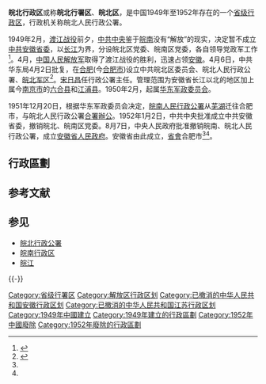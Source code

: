 {{Refimprove|time=2021-08-10}}
{{Infobox Former Subdivision
|native_name = 
|conventional_long_name = 皖北行署区
|common_name=皖北
|subdivision = [[行政区_(中华人民共和国)|行署区]]
|nation = {{PRC}}
|year_start = 1949年
|event_start = 
|date_start = 
|year_end = 1952年
|event_end = 
|date_end = 
|p1 = 安徽省 (中华民国)
|flag_p1 = Flag_of_the_Republic_of_China.svg
|s1 = 安徽省
|flag_s1 = Flag of the People's Republic of China.svg
|image_flag = 
|image_coat = 
|image_map = 
|image_map_caption = 
|capital = [[合肥市|合肥市]]
|common_languages       =
|stat_year1             = 
|stat_area1             = 
|stat_pop1              = 
}}
'''皖北行政区'''或称'''皖北行署区'''、'''皖北区'''，是中国1949年至1952年存在的一个[[行政区_(中华人民共和国)|省级行政区]]，行政机关称皖北人民行政公署。

1949年2月，[[渡江战役|渡江战役]]前夕，[[中共中央|中共中央]]鉴于[[皖南|皖南]]没有“解放”的现实，决定暂不成立[[中国共产党安徽省委员会|中共安徽省委]]，以[[长江|长江]]为界，分设皖北区党委、皖南区党委，各自领导党政军工作<ref name="a1">{{Cite web |url=http://www.hefei.gov.cn/ssxw/ztzl/zt/fdbnlqhxzc/hyhfbnjd/106721673.html |title=从皖北、皖南区党委到中共安徽省委 |accessdate=2018-08-10 |author=程堂义、卫晓敏 |date=2021-07-28 |work= |publisher=合肥市人民政府网站，来源：合肥晚报 |language=Zh-hans }}</ref>。4月，[[中国人民解放军|中国人民解放军]]取得了渡江战役的胜利，迅速占领[[安徽省_(中華民國)|安徽]]。4月6日，中共华东局4月2日批复，在[[合肥|合肥]](今[[合肥市|合肥市]])设立中共皖北区委员会、皖北人民行政公署、[[皖北军区|皖北军区]]<ref name="a2">{{Cite web |url=http://www.hefei.gov.cn/ssxw/ztzl/zt/fdbnlqhxzc/hyhfbnjd/106705953.html |title=从皖北行署驻地到安徽省省会 |accessdate=2018-08-10 |author=程堂义、凤丽君、汪振和 |date=2021-07-22 |work= |publisher=合肥市人民政府网站，来源：合肥晚报 |language=Zh-hans }}</ref>。[[宋日昌|宋日昌]]任行政公署主任。管理范围为安徽省长江以北的地区加上属今[[南京市|南京市]]的[[六合县|六合县]]和[[江浦县|江浦县]]。1950年2月，起属[[华东军政委员会|华东军政委员会]]。

1951年12月20日，根据华东军政委员会决定，[[皖南人民行政公署|皖南人民行政公署]]从[[芜湖|芜湖]]迁往合肥市，与皖北人民行政公署[[合署辦公|合署辦公]]。1952年1月2日，中共中央批准成立中共安徽省委，撤销皖北、皖南区党委。8月7日，中央人民政府批准撤销皖南、皖北人民行政公署，成立[[安徽省人民政府|安徽省人民政府]]。安徽省由此成立，[[省會|省會]]合肥市<ref name=a1/><ref name=a2/>。

==行政區劃==

== 参考文献 ==
{{Reflist}}

== 参见 ==
{{Portal box|中华人民共和国|安徽}}
* [[皖北行政公署|皖北行政公署]]
* [[皖南行政区|皖南行政区]]
* [[皖江|皖江]]

{{-}}
{{安徽区划}}
{{s-start}}
{{s-before|{{Flagicon|ROC}} [[安徽省_(中華民國)|安徽省]]}}
{{s-title|{{Flagicon|PRC}} [[中華人民共和國|中華人民共和國]][[中華人民共和國行政區劃|省級行政區]]|1949年－1952年}}
{{s-after|{{Flagicon|PRC}} [[安徽省|安徽省]]}}
{{s-end}}
{{中华人民共和国省级以上行政区变动}}
{{安徽省历史二级政区|nocat}}

{{DEFAULTSORT:Wan皖}}
[[Category:省级行署区|Category:省级行署区]]
[[Category:解放区行政区划|Category:解放区行政区划]]
[[Category:已撤消的中华人民共和国安徽行政区划|Category:已撤消的中华人民共和国安徽行政区划]]
[[Category:已撤消的中华人民共和国江苏行政区划|Category:已撤消的中华人民共和国江苏行政区划]]
[[Category:1949年中國建立|Category:1949年中國建立]]
[[Category:1949年建立的行政區劃|Category:1949年建立的行政區劃]]
[[Category:1952年中國廢除|Category:1952年中國廢除]]
[[Category:1952年廢除的行政區劃|Category:1952年廢除的行政區劃]]